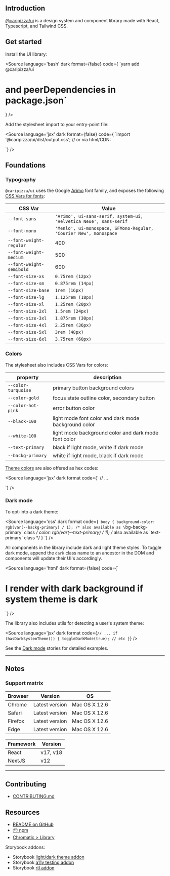 
<Meta title='Introduction' />

## Introduction
[@caripizza/ui](https://github.com/caripizza/ui) is a design system and component library made with React, Typescript, and Tailwind CSS.

## Get started

Install the UI library:

<Source
  language='bash'
  dark
  format={false}
  code={
`yarn add @caripizza/ui
# and peerDependencies in package.json`
}
/>

Add the stylesheet import to your entry-point file:

<Source
  language='jsx'
  dark
  format={false}
  code={
`import '@caripizza/ui/dist/output.css';
// or via html/CDN:
<link rel="stylesheet" type="text/css" href="https://unpkg.com/@caripizza/ui@latest/dist/output.css"/>
`}
/>

## Foundations

### Typography
`@caripizza/ui` uses the Google [Arimo](https://fonts.google.com/share?selection.family=Arimo:wght@400;500;600) font family, and exposes the following [CSS Vars for fonts](/story/atoms-typography--page):

| CSS Var | Value |
|---|---|
| `--font-sans` | `'Arimo', ui-sans-serif, system-ui, 'Helvetica Neue', sans-serif` |
| `--font-mono` | `'Menlo', ui-monospace, SFMono-Regular, 'Courier New', monospace` |
| `--font-weight-regular` | 400 |
| `--font-weight-medium` | 500 |
| `--font-weight-semibold` | 600 |
| `--font-size-xs` | `0.75rem (12px)` |
| `--font-size-sm` | `0.875rem (14px)` |
| `--font-size-base` | `1rem (16px)` |
| `--font-size-lg` | `1.125rem (18px)` |
| `--font-size-xl` | `1.25rem (20px)` |
| `--font-size-2xl` | `1.5rem (24px)` |
| `--font-size-3xl` | `1.875rem (30px)` |
| `--font-size-4xl` | `2.25rem (36px)` |
| `--font-size-5xl` | `3rem (48px)` |
| `--font-size-6xl` | `3.75rem (60px)` |

### Colors
The stylesheet also includes CSS Vars for colors:

| property | description |
|---|---|
| `--color-turquoise` | primary button background colors |
| `--color-gold` | focus state outline color, secondary button |
| `--color-hot-pink` | error button color |
| `--black-100` | light mode font color and dark mode background color |
| `--white-100` | light mode background color and dark mode font color |
| `--text-primary` | black if light mode, white if dark mode |
| `--backg-primary` | white if light mode, black if dark mode |

[Theme colors](/docs/atoms-colors--page) are also offered as hex codes:

<Source
  language='jsx'
  dark
  format
  code={`
// ...
<div
  style={{
    background: \`linear-gradient(45deg, \${colors.dark.turquoise[100]}, \${colors.dark.gold[50]})\`
  }}
/>
`}
/>

### Dark mode
To opt-into a dark theme:

<Source
  language='css'
  dark
  format
  code={`
body {
  background-color: rgb(var(--backg-primary) / 1); /* also available as \`bg-backg-primary\` class */
  color: rgb(var(--text-primary) / 1); /* also available as \`text-primary\` class */
}
`}
/>

All components in the library include dark and light theme styles. To toggle dark mode, append the `dark` class name to an ancestor in the DOM and components will update their UI's accordingly.

<Source
  language='html'
  dark
  format={false}
  code={`
<body class="bg-backg-primary text-primary">
  <h1>I render with dark background if system theme is dark</h1>
  <script type="text/javascript">
    window.onload = () => {
      if (window.matchMedia('(prefers-color-scheme: dark)').matches) {
        document.body.className += " dark";
      }
    }
  </script>
</body>
`}
/>

The library also includes utils for detecting a user's system theme:

<Source
  language='jsx'
  dark
  format
  code={`
// ...
if (hasDarkSystemTheme()) {
  toggleDarkMode(true); // etc
}
`}
/>

See the [Dark mode](/docs/theme-dark-mode--inherit) stories for detailed examples.

----
## Notes

### Support matrix
| Browser | Version | OS
|---|---|---|
| Chrome | Latest version | Mac OS X 12.6 |
| Safari | Latest version | Mac OS X 12.6 |
| Firefox | Latest version | Mac OS X 12.6 |
| Edge | Latest version | Mac OS X 12.6 |

| Framework | Version |
|---|---|
| React | v17, v18 |
| NextJS | v12 |

----
## Contributing
- [CONTRIBUTING.md](https://github.com/caripizza/ui/blob/main/CONTRIBUTING.md)

## Resources
- [README on GitHub](https://github.com/caripizza/ui/blob/main/README.md)
- [📦 npm](https://www.npmjs.com/package/@caripizza/ui)
- [Chromatic > Library](https://www.chromatic.com/library?appId=63376424914401d9d4d73e3b)

Storybook addons:
- Storybook [light/dark theme addon](https://github.com/storybookjs/storybook/tree/main/lib/theming)
- Storybook [a11y testing addon](https://storybook.js.org/addons/@storybook/addon-a11y)
- Storybook [rtl addon](https://storybook.js.org/addons/storybook-rtl-addon)